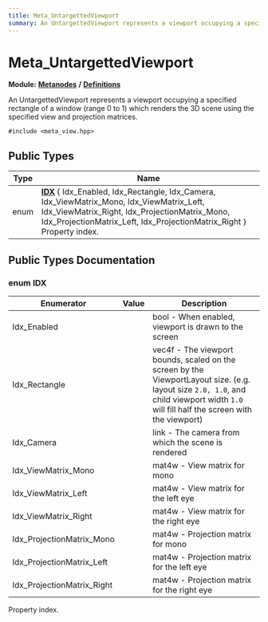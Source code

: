 ```yaml
---
title: Meta_UntargettedViewport
summary: An UntargettedViewport represents a viewport occupying a specified rectangle of a window (range 0 to 1) which renders the 3D scene using the specified view and projection matrices. 
---
```


# Meta_UntargettedViewport

**Module:** **[Metanodes](../../modules/metanodes/index.mdx)** **/** **[Definitions](../../modules/metanodes/definitions.mdx)**

An UntargettedViewport represents a viewport occupying a specified rectangle of a window (range 0 to 1) which renders the 3D scene using the specified view and projection matrices. 

`#include <meta_view.hpp>`

## Public Types

| Type           | Name           |
| -------------- | -------------- |
| enum| **[IDX](#enum-idx)** \{ Idx_Enabled, Idx_Rectangle, Idx_Camera, Idx_ViewMatrix_Mono, Idx_ViewMatrix_Left, Idx_ViewMatrix_Right, Idx_ProjectionMatrix_Mono, Idx_ProjectionMatrix_Left, Idx_ProjectionMatrix_Right \}<br />Property index.  |

## Public Types Documentation

### enum IDX

| Enumerator | Value | Description |
| ---------- | ----- | ----------- |
| Idx_Enabled | | bool - When enabled, viewport is drawn to the screen   |
| Idx_Rectangle | | vec4f - The viewport bounds, scaled on the screen by the ViewportLayout size. (e.g. layout size `2.0, 1.0`, and child viewport width `1.0` will fill half the screen with the viewport)   |
| Idx_Camera | | link - The camera from which the scene is rendered   |
| Idx_ViewMatrix_Mono | | mat4w - View matrix for mono   |
| Idx_ViewMatrix_Left | | mat4w - View matrix for the left eye   |
| Idx_ViewMatrix_Right | | mat4w - View matrix for the right eye   |
| Idx_ProjectionMatrix_Mono | | mat4w - Projection matrix for mono   |
| Idx_ProjectionMatrix_Left | | mat4w - Projection matrix for the left eye   |
| Idx_ProjectionMatrix_Right | | mat4w - Projection matrix for the right eye   |

Property index. 
